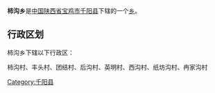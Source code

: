 {{中国乡级行政区
|行政区全称 = 柿沟乡
|景观照片文件名 = 
|景观照片描述 = 
|汉语拼音 =
|其他语言 = 
|其他语言名称 = 
|位置图文件名 = 
|位置图描述 = 
|自定义图片=
|上级行政区 = [[陕西省|陕西省]][[宝鸡市|宝鸡市]][[千阳县|千阳县]]
|行政区类别 = [[乡级行政区|乡]]
|行政区划代码 = 
|行政区划 = 
|村委会 = 
|居委会 = 
|建置时间 = 
|领导职位 = 
|领导名称 = 
|政府驻地 = 
|毗邻 = 
|地理坐标 = 
|总面积 = 
|总人口 = 
|户籍人口 = 
|户籍人口年份 = 
|常住人口 = 
|常住人口年份 = 
|人口密度 = 
|GDP = 
|邮政编码 = 
|电话区号 = 
|官方网站 = 
|网站名称 = 
}}
'''柿沟乡'''是[[中华人民共和国|中国]][[陕西省|陕西省]][[宝鸡市|宝鸡市]][[千阳县|千阳县]]下辖的一个[[乡级行政区|乡]]。

== 行政区划 ==
柿沟乡下辖以下行政区：

柿沟村、丰头村、团结村、后沟村、英明村、西沟村、纸坊沟村、冉家沟村

{{陕西小作品}}
{{千阳县行政区划}}

[[Category:千阳县|Category:千阳县]]